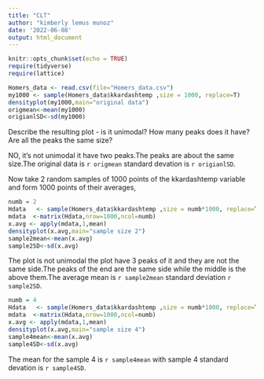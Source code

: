 ```yaml
---
title: "CLT"
author: "kimberly lemus munoz"
date: '2022-06-08'
output: html_document
---
```



```r
knitr::opts_chunk$set(echo = TRUE)
require(tidyverse)
require(lattice)
```

```r
Homers_data <- read.csv(file="Homers_data.csv")
my1000 <- sample(Homers_data$kkardashtemp ,size = 1000, replace=T)
densityplot(my1000,main="original data")
origmean<-mean(my1000)
origianlSD<-sd(my1000)
```

Describe the resulting plot -  is it unimodal?  How many peaks does it have?  Are all the peaks the same size? 

NO, it's not unimodal it have two peaks.The peaks are about the same size.The original data is `r origmean` standard devation is `r origianlSD`.




Now take 2 random samples of 1000 points of the kkardashtemp variable and form 1000 points of their averages,

```r
numb = 2
Hdata   <- sample(Homers_data$kkardashtemp ,size = numb*1000, replace=T)
mdata  <-matrix(Hdata,nrow=1000,ncol=numb)
x.avg <- apply(mdata,1,mean)
densityplot(x.avg,main="sample size 2")
sample2mean<-mean(x.avg)
sample2SD<-sd(x.avg)
```


The plot is not unimodal the plot have  3 peaks of it and they are not the same side.The peaks of the end are the same side while the middle is the above them.The average mean is `r sample2mean` standard deviation `r sample2SD `.



```r
numb = 4
Hdata   <- sample(Homers_data$kkardashtemp ,size = numb*1000, replace=T)
mdata  <-matrix(Hdata,nrow=1000,ncol=numb)
x.avg <- apply(mdata,1,mean)
densityplot(x.avg,main="sample size 4")
sample4mean<-mean(x.avg)
sample4SD<-sd(x.avg)
```



The mean for the sample 4 is `r sample4mean`  with sample 4 standard devation is `r sample4SD`.


